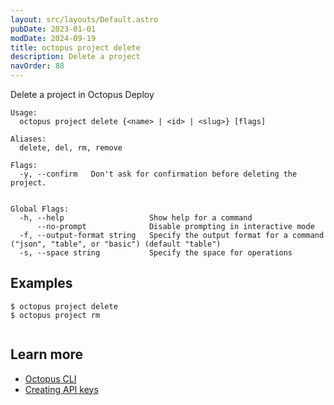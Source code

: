 ```yaml
---
layout: src/layouts/Default.astro
pubDate: 2023-01-01
modDate: 2024-09-19
title: octopus project delete
description: Delete a project
navOrder: 88
---
```


Delete a project in Octopus Deploy

```
Usage:
  octopus project delete {<name> | <id> | <slug>} [flags]

Aliases:
  delete, del, rm, remove

Flags:
  -y, --confirm   Don't ask for confirmation before deleting the project.


Global Flags:
  -h, --help                   Show help for a command
      --no-prompt              Disable prompting in interactive mode
  -f, --output-format string   Specify the output format for a command ("json", "table", or "basic") (default "table")
  -s, --space string           Specify the space for operations

```

## Examples

<SamplesInstance />

```
$ octopus project delete
$ octopus project rm


```

## Learn more

- [Octopus CLI](/docs/octopus-rest-api/cli)
- [Creating API keys](/docs/octopus-rest-api/how-to-create-an-api-key)